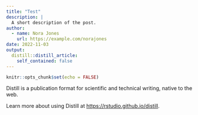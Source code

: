---
title: "Test"
description: |
  A short description of the post.
author:
  - name: Nora Jones
    url: https://example.com/norajones
date: 2022-11-03
output:
  distill::distill_article:
    self_contained: false
---


```{r setup, include=FALSE}
knitr::opts_chunk$set(echo = FALSE)
```

Distill is a publication format for scientific and technical writing, native to the web.

Learn more about using Distill at <https://rstudio.github.io/distill>.


